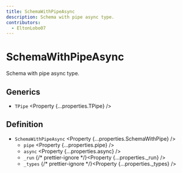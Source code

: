 ```yaml
---
title: SchemaWithPipeAsync
description: Schema with pipe async type.
contributors:
  - EltonLobo07
---
```



# SchemaWithPipeAsync

Schema with pipe async type.

## Generics

- `TPipe` <Property {...properties.TPipe} />

## Definition

- `SchemaWithPipeAsync` <Property {...properties.SchemaWithPipe} />
  - `pipe` <Property {...properties.pipe} />
  - `async` <Property {...properties.async} />
  - `_run` {/* prettier-ignore */}<Property {...properties._run} />
  - `_types` {/* prettier-ignore */}<Property {...properties._types} />
